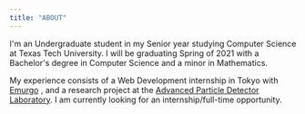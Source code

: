 ```yaml
---
title: "ABOUT"
---
```


I'm an Undergraduate student in my Senior year studying Computer Science at Texas Tech University. I will be graduating Spring of 2021 with a Bachelor's degree in
Computer Science and a minor in Mathematics.

My experience consists of a Web Development internship in Tokyo with <a className="hvr-underline-from-left" href="https://emurgo.io/" target="\_blank"> Emurgo</a>
, and a research project at the <a className="hvr-underline-from-left" href="https://www.depts.ttu.edu/phas/apdl/" target="\_blank"> Advanced Particle Detector Laboratory</a>. I am
currently looking for an internship/full-time opportunity.
